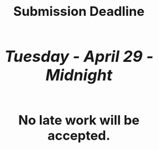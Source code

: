 <!-- # ADMIN - Assignment Deadline SP2025 -->

##

::: {style="height:90%;display:flex;flex-direction:column;justify-content:center;align-items:center;gap:0px;"}

::: {style="font-size:2.5em;width:100%;text-align:center;font-weight:bold;margin:0px;"}
Submission Deadline
:::

::: {style="font-size:3em;width:100%;text-align:center;font-weight:bold;font-style:italic;margin:0px;"}
Tuesday - April 29 - Midnight
:::

::: {style="font-size:2.5em;width:100%;text-align:center;font-weight:bold;margin:0x;"}
No late work will be accepted.
:::

:::

